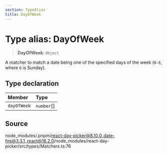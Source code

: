 ```yaml
---
section: TypeAlias
title: DayOfWeek
---
```


# Type alias: DayOfWeek

> **DayOfWeek**: `Object`

A matcher to match a date being one of the specified days of the week (`0-6`, where `0` is Sunday).

## Type declaration

| Member | Type |
| :------ | :------ |
| `dayOfWeek` | `number`[] |

## Source

node\_modules/.pnpm/react-day-picker@8.10.0\_date-fns@3.3.1\_react@18.2.0/node\_modules/react-day-picker/src/types/Matchers.ts:76
